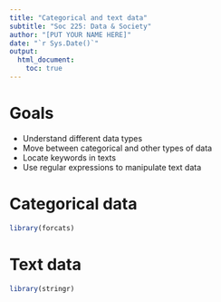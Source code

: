 ```yaml
---
title: "Categorical and text data"
subtitle: "Soc 225: Data & Society"
author: "[PUT YOUR NAME HERE]"
date: "`r Sys.Date()`"
output: 
  html_document:
    toc: true
---
```


# Goals

- Understand different data types
- Move between categorical and other types of data
- Locate keywords in texts
- Use regular expressions to manipulate text data



# Categorical data

```r
library(forcats)
```

# Text data

```r
library(stringr)
```
